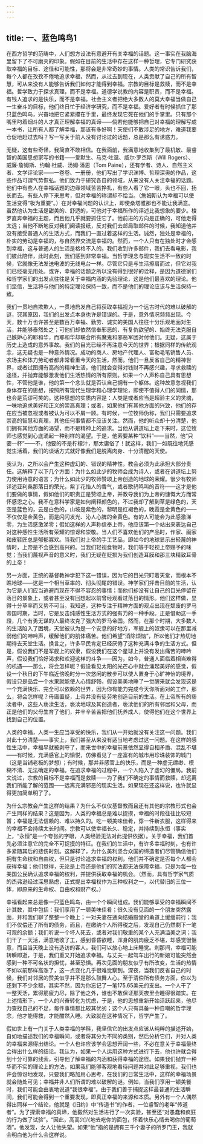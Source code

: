```yaml
---
---
---
```

title: 一、蓝色鸣鸟1
---




在西方哲学的范畴中，人们想方设法有意避开有关幸福的话题。这一事实在我脑海里留下了不可磨灭的印象。假如在目前的生活中存在这样一种哲理，它专门研究获取幸福的目标、途径和可能性，那将会是非常奇妙的事情。人类的常识告诉我们，每个人都在孜孜不倦地追求幸福，然而，从过去到现在，人类贡献了自己的所有智慧，可从来没有人能够告诉我们如何才能得到幸福。宗教的目标是救赎，而不是幸福。哲学致力于探求真理，而不是幸福。道德学说教的内容是职责，而不是幸福。有钱人追求的是快乐，而不是幸福。社会主义者把绝大多数人的莫大幸福当做自己一生奋斗的目标，他们终日忙于经济学研究，而不是幸福。爱好者有时候抓住了那只蓝色鸣鸟，兴奋地把它紧紧攥在手里，最终发现它死在他们的手掌里。只有那个嘴里叼着烟斗的人才真正理解幸福的真谛——倘若他能够把自己对幸福的理解写成一本书，让所有人都了解幸福，那该有多好啊！天使们不敢涉足的地方，难道我要仓促地赶过去吗？写一写关于前人没有讨论过的话题，总是那么有诱惑力。

无疑，这有些奇怪，我简直不敢相信。在我面前，我满意地收集到了最机敏、最睿智的美国思想家写的书籍——爱默生、马克·吐温、威尔·罗杰斯（Will Rogers）、威廉·詹姆斯、约翰·杜威、汤姆·潘恩（Tom Paine），还有学者、诗人、自然主义者、文学评论家——一卷卷、一册册，他们写出了学识渊博、哲理深奥的作品，这些作品可谓气势恢弘。他们致力于研究各自的领域，从来没有人关注幸福的话题。他们中有些人在幸福话题的边缘领域苦苦挣扎，有些人看了它一眼，头也不回，扬长而去。有些人停下来思考，但对幸福的称谓却不恰当。（詹姆斯认为幸福可以使生活变得“极为重要”。）在对幸福问题的认识上，即使桑塔雅那也不能让我满意。虽然他认为生活是甜美的、舒适的，可他对于幸福所作的评述比我想象的要少。梭罗直奔幸福的主题，而且他几乎就要抓住它了。他前进的方向是正确的，可他走得太远；当他不断地反对我们阅读报纸，反对我们去邮局取邮件的时候，我知道他并没有接受普通人的生活方式，而我们一直过着这样的生活。诚然，独处是幸福的，朴实的劳动是幸福的，与自然界交流是幸福的。然而，一个人只有在独处时才会感到幸福，这与普通人的生活是格格不入的。我们收到许多邮件，我们去看电影，我们彼此陪伴，此时此刻，我们感到非常幸福。当哲学理念与现实生活不一致的时候，它就像无法发送电波的无线电台一样。尽管它只是与生活擦肩而过，但它对我们已经毫无用处。或许，幸福的话题之所以没有得到很好的诠释，是因为道德家们和哲学家们的出发点往往是关于幸福内涵的先验理论，这是他们最喜欢的理论。他们坚信，生活将与他们的特定理论保持一致，而不是他们的理论应该与生活保持一致。

我们一贯地自欺欺人，一贯地启发自己将获取幸福视为一个远古时代的难以破解的谜，究其原因，我们的出发点本身也许是错误的。于是，意外情况频频出现。今天，数十万也许甚至是数百万幸福、勤劳、诚实的美国人往往十分乐观地面对生活，并能够泰然处之；可他们却依然信奉邪恶的、有复仇欲望的、始终无法克服自己嫉妒心的耶和华，而耶和华却联合所有魔鬼和邪恶军团对付他们。无疑，这属于历史上造成的意外事故。我们的目光已经不再注意今天的世界；根据同样的传统观念，这无疑也是一种意外情况。成功的商人、房地产代理人、富勒毛笔销售人员、农场主和体力劳动者都非常看重今天的生活，然而，他们一旦反省自己的精神世界，或者试图拥有高尚的精神生活，他们就会变得对钱财不再感兴趣，寻求救赎的途径，并抛弃能够激发他们生活热情的所有原则。如果一个人声称自己具有思想性，不管他是谁，他的第一个念头就是否认自己拥有一个躯体。这种故意忽视我们身体存在的思想，按照所有现代生理学和心理学理论，即使不值得人们的同情，那也会是荒谬可笑的。这种思想的实质内容是：人类是或者应当是超验主义的灵魂，一味地追求美好和正义的崇高真理；或者，如果他们有其他方面的兴致，他们的存在应当被忽视或者被认为可以不屑一顾。有时候，一位牧师伪称，我们只需要追求崇高的智慧和真理，其他任何事情都不应该关注。然而，他的听众却十分清楚，他们拥有其他方面的渴望，而不是精神上的追求。当他从讲道坛上走下来时，这位牧师也感觉到心底涌起一种别样的渴望。于是，他索要某种“饮料”——当然，他“只要一杯”——不，他要的不是柠檬汁，那太庸俗了！就这样，我们一如既往地凭感觉生活着，我们的谈话方式就好像我们是脱离肉身、十分清醒的天使。

我认为，之所以会产生这种虚幻的、错误的精神性，教会必须为此承担大部分责任。这解释了以下几个方面：为什么如此少的牧师会成为诗人，或者在讲道坛上努力使用诗意的语言；为什么如此少的牧师赞颂上帝创造的地球的荣耀。很少有牧师详述亚利桑那落日的荣光，紫丁花怡人的香气，或者歌鸫鸣叫的音符——这才是他们要做的事情，假如他们的职责正是赞颂上帝，并教导我们为上帝的慷慨大方而常怀感恩之心。我不在意科学家是如何阐释颜色的，不过我却了解到草是绿色的，天空是蓝色的，云是白色的，山坡是紫色的，黎明是红褐色的，晚霞是金黄色的——不仅仅是金黄色，而是闪闪发光、沁人心脾的金黄色。有的人可能会为此感激涕零，为生活感激涕零；假如这样的人声称信奉上帝，他应该第一个站出来表达自己对这种感性生活所有荣耀的惊讶和崇敬。当人们不喜欢他们的产品时，作家、画家和皮鞋匠总是郁郁寡欢。当我们对上帝的手工艺品，即如今的地球显示出轻蔑的神情时，上帝是不会感到高兴的。当我们轻视食物时，我们等于轻视上帝赐予的味觉；当我们蔑视声音的意义时，我们无疑在贬损为我们创造耳膜和那三块精致耳骨的上帝！

另一方面，正统的基督教神学犯下这一错误，因为它的目光只盯着天堂，而根本不瞧地球——这是一个相当草率的、彻头彻尾的错误。神学家们抨击目前的生活，认为它是人们应当逃避而现在不得不容忍的事情；而他们却没有让自己的目光停留在落日的景象上，或者甚至没有回想起以前曾经观看过落日的情形。他们这样做，显得十分草率而又势不可当。我知道，这种专注于精神方面的观点出现在颓废的罗马帝国时期，当时，它是反击纯感性生活方式的强有力的一种手段。正是借助这一手段，几个有勇无谋的人最终攻克了强大的罗马帝国。然而，在那个时期，大多数人的生活陷入了困境，天堂被认为是一个安息的好地方，军舰上的奴隶可以在那里减弱他们的呻吟声，缓解他们的肌体痛苦。他们希望“消除烦恼”，所以他们才热切地期待去天堂生活。换言之，许多平民肯定已经厌倦了这种充满斗争的生活方式。但是，假设我们不是军舰上的奴隶，假设我们在这个星球上并没有发出痛苦的呻吟声，假设我们恰好渴求和欢迎这样的斗争——因为，如今，普通人面临着相当难得的机遇——那么，将会怎样呢？假设看见太阳的光芒心中就会涌起美好的感觉，假设一个秋日的下午临近傍晚时分一次悠闲的散步可以使人置身于心旷神怡的境界，假设只是品尝一个水果就能使人心情舒畅，假设美美地睡了一觉醒来就会发现这是一个充满快乐、完全可以依赖的世界，因为你有能力完成今天你所面对的工作，那么，将会怎样呢？毋庸置疑，上帝并没有徒劳地创造目前的生活。在上帝所有的亵渎者中，这些人亵渎生活，亵渎地球及其创造者，亵渎他们的所有邻居和父母，而正是他们的父母生育了他们，并辛辛苦苦把他们抚养成人，使得他们在这个世界上找到自己的位置。

人类的幸福，人类一生应当享受的快乐，我们从一开始就没有关注这一问题。我们对此十分清楚——事实上，我们甚至从来没有适当地考虑过这一问题。在这样的感性生活中，幸福早就被剥夺了，而来世中的幸福前景依然显得自相矛盾、混乱不堪——有时候，充满感官上的愉悦，仿佛看见了一座富有的城市用珍珠装饰的城门（这是当铺老板的梦想）；有时候，那并非感官上的快乐，而是一种虚无缥缈、模糊不清、无法确定的幸福。在追求幸福的过程中，一个人陷入了虚幻的僵局。我前文说过，宗教的目标不是幸福而是救赎——为了我们不确定的事情而救赎，却远离我们所能了解的范围——远离充满邪恶的现实生活。如果现在还这样说，也许就显得更加简单明了了。

为什么宗教会产生这样的结果？为什么不仅仅基督教而且还有其他的宗教形式也会产生同样的结果？这是因为，人类的幸福总是难以捉摸，幸福的时段往往比较短暂；幸福是无法信赖的、难以持久的。吃一顿美味佳肴，穿一件新衣服，这样得来的幸福不会持续太长时间。宗教可以使幸福长久、稳定，并持续到永恒（事实上，“永恒”是一个夸张的字眼，人类经验无法对此提供依据）。关于幸福，我们首先必须注意它的完全不可捉摸的特征。在我们的生活中，有许多幸福时刻，也有许多紧随其后的悲伤时刻。这解释了，为什么美利坚合众国的缔造者们尽管确信他们拥有生命权和自由权，但只是讨论追求幸福的权利，他们并不确定是否每个人都会获得幸福；他们觉得，无论是上帝还是他们的宪法都无法保障幸福，只是为每一位美国公民确认追求幸福的权利，并提供获取幸福的机会。（然而，具有哲学家气质的杰弗逊经过深思熟虑，正式提出幸福权作为三种权利之一，以代替旧的三位一体，即原来的生命权、自由权和财产权。）

幸福看起来总是像一只蓝色鸣鸟，由一个个瞬间组成。我们能够享受的幸福瞬间不计其数，其中包括：我们享用了一顿美味佳肴；很久没有见面的一个朋友突然露面，并和我们聊了整整一个晚上；一对夫妻在通向结婚殿堂的甬道上缓缓前行；我们不仅偿还了所有的债务，而且，在缴纳个人所得税之后，发现自己仍然剩下一笔可观的余额；我们听说一个坏人死去，或者对我们敬重的某个人充满溢美之词；我们干了一天活，满意地收了工，感到昏昏欲睡，浑身的肌肉疲乏不堪，却感觉很惬意，而且当天晚上没有造访的客人，我们可以放心地上床睡觉。刹那间，幸福可能转瞬即逝，于是，我们重又开始追求幸福。与丈夫一起驾车出行的新娘可能突然会感到一种不可名状的担忧，甚至恐惧。再次见面的朋友似乎有所改变，生活的热情不如以前那样高涨了，这一点变化几乎很难觉察到。深夜，当我们反省自己的时候，我们对邻居的赞美似乎并不是那么鼓舞人心。至于清偿所有债务方面，你以为还剩下不少余额，其实不然，因为你忘记了一笔175.65美元的支出。一个人干了一整天活，累得筋疲力尽，除了他之外，谁也不敢保证那天夜里会睡得很踏实。在上述情形下，一个人的兴奋转化为忧虑，于是，他的思想重新开始活跃起来，他尽力查找自己的不足，每件事情都比较其优劣；这个人只有具备一种自嘲的哲学理念，他才能得救，才能酣然入睡。大致就在这种情况下，哲学产生了。

假如世上有一门关于人类幸福的学科，我坚信它的出发点应该从纯粹的描述开始，自如地描述我们的幸福瞬间，或者将其分为不同的类别，然后分析它们，并对人类的幸福来源得出结论。一个人也许应该学会思想开阔一些，不必在意关于幸福最终会得出什么样的结论。我认为，如果一个人运用这种方式进行下去，他也许就会得到十分可靠的线索，引导他了解幸福的内涵和获得幸福的途径。如果我们抛弃一种华而不实的理论上的方法，如果我们能够客观地看待问题并对此足够重视，我们也许会惊讶地发现，只要我们略加用心思考，在我们的日常生活中，这样的幸福场景就会随处可见；幸福并非人们所谓的难以破解的谜。例如，当我们享用一顿美餐时，我们可能会由衷地说道“我很幸福”。由于我们善于捕捉这样最普通的生活瞬间，我们可能会得到一个重要发现，即真正幸福的来源和本质。另外有一个人偶然得出同样一个结论，他就是《旧约》中“传道书”的作者，一位睿智的老年“传道者”。为了探索幸福的真谛，他毅然对生活进行了一次实验，甚至还“对愚蠢和疯狂的行为做了试验”。“因此，高高兴兴地去吃你的面包，怀着快乐心情去喝你的葡萄酒”。他发现，女人让他失望。如果“他”指的是拥有三千个妻子的所罗门王，我就会明白他为什么会这样说。